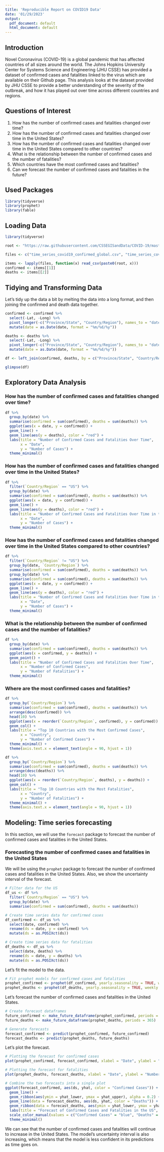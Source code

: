 ```yaml
---
title: 'Reproducible Report on COVID19 Data'
date: '01/29/2023'
output:
  pdf_document: default
  html_document: default
---
```


## Introduction

Novel Coronavirus (COVID-19) is a global pandemic that has affected countries of all sizes around the world. The Johns Hopkins University Center for Systems Science and Engineering (JHU CSSE) has provided a dataset of confirmed cases and fatalities linked to the virus which are available on their Github page. This analysis looks at the dataset provided by JHU CSSE to provide a better understanding of the severity of the outbreak, and how it has played out over time across different countries and regions.

## Questions of Interest

1. How has the number of confirmed cases and fatalities changed over time?
2. How has the number of confirmed cases and fatalities changed over time in the United States?
3. How has the number of confirmed cases and fatalities changed over time in the United States compared to other countries?
4. What is the relationship between the number of confirmed cases and the number of fatalities?
5. Which countries have the most confirmed cases and fatalities?
6. Can we forecast the number of confirmed cases and fatalities in the future?

## Used Packages

```r
library(tidyverse)
library(prophet)
library(fable)
```

## Loading Data

```r
library(tidyverse)

root <- "https://raw.githubusercontent.com/CSSEGISandData/COVID-19/master/csse_covid_19_data/csse_covid_19_time_series/"

files <- c("time_series_covid19_confirmed_global.csv", "time_series_covid19_deaths_global.csv")

items <- lapply(files, function(x) read_csv(paste0(root, x)))
confirmed <- items[[1]]
deaths <- items[[2]]
```

## Tidying and Transforming Data

Let's tidy up the data a bit by melting the data into a long format, and then joining the confirmed and death data together.

```r
confirmed <- confirmed %>%
  select(-Lat, -Long) %>%
  pivot_longer(-c("Province/State", "Country/Region"), names_to = "date", values_to = "confirmed") %>%
  mutate(date = as.Date(date, format = "%m/%d/%y"))

deaths <- deaths %>%
  select(-Lat, -Long) %>%
  pivot_longer(-c("Province/State", "Country/Region"), names_to = "date", values_to = "deaths") %>%
  mutate(date = as.Date(date, format = "%m/%d/%y"))

df <- left_join(confirmed, deaths, by = c("Province/State", "Country/Region", "date"))

glimpse(df)

```

## Exploratory Data Analysis

### How has the number of confirmed cases and fatalities changed over time?

```r
df %>%
  group_by(date) %>%
  summarise(confirmed = sum(confirmed), deaths = sum(deaths)) %>%
  ggplot(aes(x = date, y = confirmed)) +
  geom_line() +
  geom_line(aes(y = deaths), color = "red") +
  labs(title = "Number of Confirmed Cases and Fatalities Over Time",
       x = "Date",
       y = "Number of Cases") +
  theme_minimal()
```

### How has the number of confirmed cases and fatalities changed over time in the United States?

```r
df %>%
  filter(`Country/Region` == "US") %>%
  group_by(date) %>%
  summarise(confirmed = sum(confirmed), deaths = sum(deaths)) %>%
  ggplot(aes(x = date, y = confirmed)) +
  geom_line() +
  geom_line(aes(y = deaths), color = "red") +
  labs(title = "Number of Confirmed Cases and Fatalities Over Time in the United States",
       x = "Date",
       y = "Number of Cases") +
  theme_minimal()
```

### How has the number of confirmed cases and fatalities changed over time in the United States compared to other countries?

```r
df %>%
  filter(`Country/Region` != "US") %>%
  group_by(date, `Country/Region`) %>%
  summarise(confirmed = sum(confirmed), deaths = sum(deaths)) %>%
  group_by(date) %>%
  summarise(confirmed = sum(confirmed), deaths = sum(deaths)) %>%
  ggplot(aes(x = date, y = confirmed)) +
  geom_line() +
  geom_line(aes(y = deaths), color = "red") +
  labs(title = "Number of Confirmed Cases and Fatalities Over Time in the United States Compared to Other Countries",
       x = "Date",
       y = "Number of Cases") +
  theme_minimal()
```

### What is the relationship between the number of confirmed cases and the number of fatalities?

```r
df %>%
  group_by(date) %>%
  summarise(confirmed = sum(confirmed), deaths = sum(deaths)) %>%
  ggplot(aes(x = confirmed, y = deaths)) +
  geom_point() +
  labs(title = "Number of Confirmed Cases and Fatalities Over Time",
       x = "Number of Confirmed Cases",
       y = "Number of Fatalities") +
  theme_minimal()
```

### Where are the most confirmed cases and fatalities?

```r
df %>%
  group_by(`Country/Region`) %>%
  summarise(confirmed = sum(confirmed), deaths = sum(deaths)) %>%
  arrange(desc(confirmed)) %>%
  head(10) %>%
  ggplot(aes(x = reorder(`Country/Region`, confirmed), y = confirmed)) +
  geom_col() +
  labs(title = "Top 10 Countries with the Most Confirmed Cases",
       x = "Country",
       y = "Number of Confirmed Cases") +
  theme_minimal() +
  theme(axis.text.x = element_text(angle = 90, hjust = 1))
```

```r
df %>%
  group_by(`Country/Region`) %>%
  summarise(confirmed = sum(confirmed), deaths = sum(deaths)) %>%
  arrange(desc(deaths)) %>%
  head(10) %>%
  ggplot(aes(x = reorder(`Country/Region`, deaths), y = deaths)) +
  geom_col() +
  labs(title = "Top 10 Countries with the Most Fatalities",
       x = "Country",
       y = "Number of Fatalities") +
  theme_minimal() +
  theme(axis.text.x = element_text(angle = 90, hjust = 1))
```

## Modeling: Time series forecasting

In this section, we will use the `forecast` package to forecast the number of confirmed cases and fatalities in the United States.

### Forecasting the number of confirmed cases and fatalities in the United States

We will be using the `prophet` package to forecast the number of confirmed cases and fatalities in the United States. Also, we show the uncertainty interval of the forecast.

```r
# Filter data for the US
df_us <- df %>%
  filter(`Country/Region` == "US") %>%
  group_by(date) %>%
  summarise(confirmed = sum(confirmed), deaths = sum(deaths))

# Create time series data for confirmed cases
df_confirmed <- df_us %>%
  select(date, confirmed) %>%
  rename(ds = date, y = confirmed) %>%
  mutate(ds = as.POSIXct(ds))

# Create time series data for fatalities
df_deaths <- df_us %>%
  select(date, deaths) %>%
  rename(ds = date, y = deaths) %>%
  mutate(ds = as.POSIXct(ds))
```

Let's fit the model to the data.

```r
# Fit prophet models for confirmed cases and fatalities
prophet_confirmed <- prophet(df_confirmed, yearly.seasonality = TRUE, weekly.seasonality = TRUE, daily.seasonality = FALSE)
prophet_deaths <- prophet(df_deaths, yearly.seasonality = TRUE, weekly.seasonality = TRUE, daily.seasonality = FALSE)
```

Let's forecast the number of confirmed cases and fatalities in the United States.

```r
# Create forecast dataframes
future_confirmed <- make_future_dataframe(prophet_confirmed, periods = 365)
future_deaths <- make_future_dataframe(prophet_deaths, periods = 365)

# Generate forecasts
forecast_confirmed <- predict(prophet_confirmed, future_confirmed)
forecast_deaths <- predict(prophet_deaths, future_deaths)
```

Let's plot the forecast.

```r
# Plotting the forecast for confirmed cases
plot(prophet_confirmed, forecast_confirmed, xlabel = "Date", ylabel = "Number of Confirmed Cases", main = "Forecast of Confirmed Cases in the US")

# Plotting the forecast for fatalities
plot(prophet_deaths, forecast_deaths, xlabel = "Date", ylabel = "Number of Fatalities", main = "Forecast of Fatalities in the US")

# Combine the two forecasts into a single plot
ggplot(forecast_confirmed, aes(ds, yhat, color = "Confirmed Cases")) +
  geom_line() +
  geom_ribbon(aes(ymin = yhat_lower, ymax = yhat_upper), alpha = 0.2) +
  geom_line(data = forecast_deaths, aes(ds, yhat, color = "Deaths")) +
  geom_ribbon(data = forecast_deaths, aes(ymin = yhat_lower, ymax = yhat_upper), alpha = 0.2) +
  labs(title = "Forecast of Confirmed Cases and Fatalities in the US", x = "Date", y = "Number of Cases") +
  scale_color_manual(values = c("Confirmed Cases" = "blue", "Deaths" = "red")) +
  theme_minimal()
```

We can see that the number of confirmed cases and fatalities will continue to increase in the United States. The model's uncertainty interval is also increasing, which means that the model is less confident in its predictions as time goes on.
